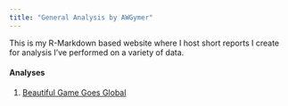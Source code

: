 ```yaml
---
title: "General Analysis by AWGymer"
---
```


This is my R-Markdown based website where I host short reports I create for analysis I've performed on a  variety of data.

#### Analyses

1. [Beautiful Game Goes Global](beautiul-game-goes-global.html)
